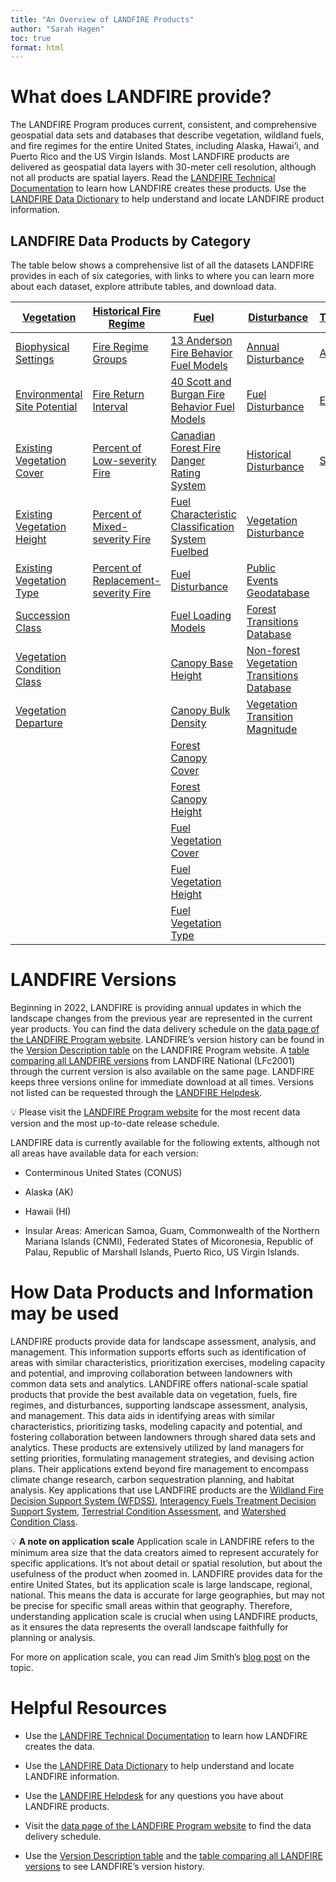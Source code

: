 ```yaml
---
title: "An Overview of LANDFIRE Products"
author: "Sarah Hagen"
toc: true
format: html
---
```


# What does LANDFIRE provide?

The LANDFIRE Program produces current, consistent, and comprehensive geospatial data sets and databases that describe vegetation, wildland fuels, and fire regimes for the entire United States, including Alaska, Hawai'i, and Puerto Rico and the US Virgin Islands. Most LANDFIRE products are delivered as geospatial data layers with 30-meter cell resolution, although not all products are spatial layers. Read the [LANDFIRE Technical Documentation](https://pubs.usgs.gov/publication/ofr20231045) to learn how LANDFIRE creates these products. Use the [LANDFIRE Data Dictionary](https://www.landfire.gov/sites/default/files/documents/LF_Data_Dictionary.pdf) to help understand and locate LANDFIRE product information.

## LANDFIRE Data Products by Category

The table below shows a comprehensive list of all the datasets LANDFIRE provides in each of six categories, with links to where you can learn more about each dataset, explore attribute tables, and download data.

| [Vegetation](https://landfire.gov/vegetation) | [Historical Fire Regime](https://landfire.gov/fire-regime) | [Fuel](https://landfire.gov/fuel) | [Disturbance](https://landfire.gov/disturbance) | [Topographic](https://landfire.gov/topographic) | [Reference](https://landfire.gov/reference) |
|-------------|------------|------------|-----------|------------|------------|
| [Biophysical Settings](https://landfire.gov/vegetation/bps) | [Fire Regime Groups](https://landfire.gov/fire-regime/frg) | [13 Anderson Fire Behavior Fuel Models](https://landfire.gov/fuel/fbfm13) | [Annual Disturbance](https://landfire.gov/disturbance/annualdisturbance) | [Aspect](https://landfire.gov/topographic/aspect) | [Public Events Geodatabase](https://landfire.gov/reference/publicevents) |
| [Environmental Site Potential](https://landfire.gov/vegetation/esp) | [Fire Return Interval](https://landfire.gov/fire-regime/fri) | [40 Scott and Burgan Fire Behavior Fuel Models](https://landfire.gov/fuel/fbfm40) | [Fuel Disturbance](https://landfire.gov/fuel/fdist) | [Elevation](https://landfire.gov/topographic/elevation) | [Public Reference Database (LFRDB)](https://landfire.gov/reference/lfrdb) |
| [Existing Vegetation Cover](https://landfire.gov/vegetation/evc) | [Percent of Low-severity Fire](https://landfire.gov/fire-regime/pls) | [Canadian Forest Fire Danger Rating System](https://landfire.gov/fuel/cffdrs) | [Historical Disturbance](https://landfire.gov/disturbance/hdist) | [Slope](https://landfire.gov/topographic/slope) |  |
| [Existing Vegetation Height](https://landfire.gov/vegetation/evh) | [Percent of Mixed-severity Fire](https://landfire.gov/fire-regime/pms) | [Fuel Characteristic Classification System Fuelbed](https://landfire.gov/fuel/fccs) | [Vegetation Disturbance](https://landfire.gov/disturbance/vdist) |  |  |
| [Existing Vegetation Type](https://landfire.gov/vegetation/evt) | [Percent of Replacement-severity Fire](https://landfire.gov/fire-regime/prs) | [Fuel Disturbance](https://landfire.gov/fuel/fdist) | [Public Events Geodatabase](https://landfire.gov/reference/publicevents) |  |  |
| [Succession Class](https://landfire.gov/vegetation/sclass) |  | [Fuel Loading Models](https://landfire.gov/fuel/flm) | [Forest Transitions Database](https://landfire.gov/disturbance/lf_transitiontbls) |  |  |
| [Vegetation Condition Class](https://landfire.gov/vegetation/vcc) |  | [Canopy Base Height](https://landfire.gov/fuel/cbh) | [Non-forest Vegetation Transitions Database](https://landfire.gov/disturbance/lf_ntransitiontbls) |  |  |
| [Vegetation Departure](https://landfire.gov/vegetation/vdep) |  | [Canopy Bulk Density](https://landfire.gov/fuel/cbd) | [Vegetation Transition Magnitude](https://landfire.gov/disturbance/vtm) |  |  |
|  |  | [Forest Canopy Cover](https://landfire.gov/fuel/cc) |  |  |  |
|  |  | [Forest Canopy Height](https://landfire.gov/fuel/ch) |  |  |  |
|  |  | [Fuel Vegetation Cover](https://landfire.gov/fuel/fvc) |  |  |  |
|  |  | [Fuel Vegetation Height](https://landfire.gov/fuel/fvh) |  |  |  |
|  |  | [Fuel Vegetation Type](https://landfire.gov/fuel/fvt) |  |  |  |

# LANDFIRE Versions

Beginning in 2022, LANDFIRE is providing annual updates in which the landscape changes from the previous year are represented in the current year products. You can find the data delivery schedule on the [data page of the LANDFIRE Program website](https://landfire.gov/data#schedule). LANDFIRE’s version history can be found in the [Version Description table](https://landfire.gov/data/comparison-table) on the LANDFIRE Program website. A [table comparing all LANDFIRE versions](https://landfire.gov/data/comparison-table) from LANDFIRE National (LFc2001) through the current version is also available on the same page. LANDFIRE keeps three versions online for immediate download at all times. Versions not listed can be requested through the [LANDFIRE Helpdesk](https://landfire.gov/contact).

::: {.callout-note icon="true"}
💡 Please visit the [LANDFIRE Program website](https://landfire.gov/data) for the most recent data version and the most up-to-date release schedule.
:::

LANDFIRE data is currently available for the following extents, although not all areas have available data for each version:

-   Conterminous United States (CONUS)

-   Alaska (AK)

-   Hawaii (HI)

-   Insular Areas: American Samoa, Guam, Commonwealth of the Northern Mariana Islands (CNMI), Federated States of Micoronesia, Republic of Palau, Republic of Marshall Islands, Puerto Rico, US Virgin Islands.

# How Data Products and Information may be used

LANDFIRE products provide data for landscape assessment, analysis, and management. This information supports efforts such as identification of areas with similar characteristics, prioritization exercises, modeling capacity and potential, and improving collaboration between landowners with common data sets and analytics. LANDFIRE offers national-scale spatial products that provide the best available data on vegetation, fuels, fire regimes, and disturbances, supporting landscape assessment, analysis, and management. This data aids in identifying areas with similar characteristics, prioritizing tasks, modeling capacity and potential, and fostering collaboration between landowners through shared data sets and analytics. These products are extensively utilized by land managers for setting priorities, formulating management strategies, and devising action plans. Their applications extend beyond fire management to encompass climate change research, carbon sequestration planning, and habitat analysis. Key applications that use LANDFIRE products are the [Wildland Fire Decision Support System (WFDSS)](https://wfdss.usgs.gov/), [Interagency Fuels Treatment Decision Support System](https://iftdss.firenet.gov/landing_page/), [Terrestrial Condition Assessment](https://terrestrial-condition-assessment-usfs.hub.arcgis.com/), and [Watershed Condition Class](https://www.fs.usda.gov/naturalresources/watershed/condition_framework.shtml).

::: {.callout-note icon="true"}
💡 **A note on application scale** Application scale in LANDFIRE refers to the minimum area size that the data creators aimed to represent accurately for specific applications. It’s not about detail or spatial resolution, but about the usefulness of the product when zoomed in. LANDFIRE provides data for the entire United States, but its application scale is large landscape, regional, national. This means the data is accurate for large geographies, but may not be precise for specific small areas within that geography. Therefore, understanding application scale is crucial when using LANDFIRE products, as it ensures the data represents the overall landscape faithfully for planning or analysis.

For more on application scale, you can read Jim Smith’s [blog post](https://www.conservationgateway.org/ConservationPractices/FireLandscapes/LANDFIRE/Pages/landscape-scale-landfire.aspx) on the topic.
:::

# Helpful Resources

-   Use the [LANDFIRE Technical Documentation](https://pubs.usgs.gov/publication/ofr20231045) to learn how LANDFIRE creates the data.

-   Use the [LANDFIRE Data Dictionary](https://www.landfire.gov/sites/default/files/documents/LF_Data_Dictionary.pdf) to help understand and locate LANDFIRE information.

-   Use the [LANDFIRE Helpdesk](mailto:helpdesk@landfire.gov) for any questions you have about LANDFIRE products.

-   Visit the [data page of the LANDFIRE Program website](https://landfire.gov/data#schedule) to find the data delivery schedule.

-   Use the [Version Description table](https://landfire.gov/data/comparison-table) and the [table comparing all LANDFIRE versions](https://landfire.gov/data/comparison-table) to see LANDFIRE’s version history.
